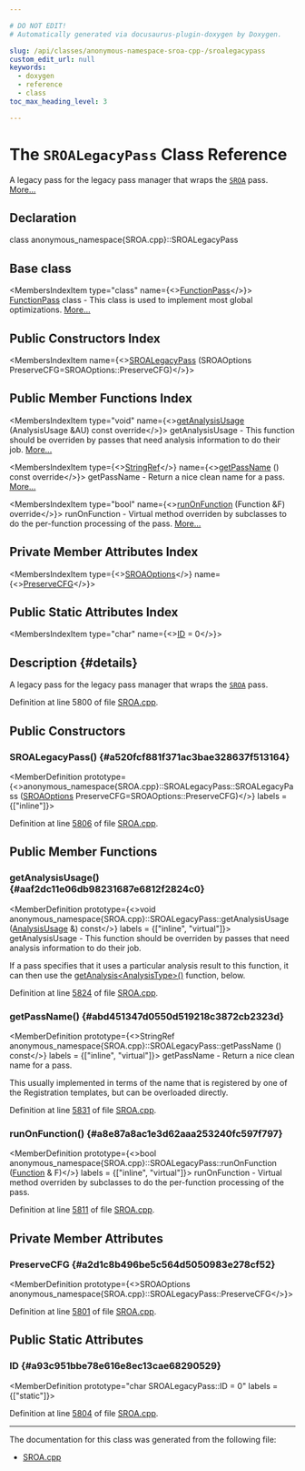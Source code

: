 ```yaml
---

# DO NOT EDIT!
# Automatically generated via docusaurus-plugin-doxygen by Doxygen.

slug: /api/classes/anonymous-namespace-sroa-cpp-/sroalegacypass
custom_edit_url: null
keywords:
  - doxygen
  - reference
  - class
toc_max_heading_level: 3

---
```





# The `SROALegacyPass` Class Reference

<DoxygenPage pluginConfig={pluginConfig}>

A legacy pass for the legacy pass manager that wraps the <code><a href="/docs/api/classes/anonymous-namespace-sroa-cpp-/sroa">SROA</a></code> pass. <a href="#details">More...</a>

## Declaration

<CodeBlock>class anonymous_namespace{SROA.cpp}::SROALegacyPass</CodeBlock>

## Base class

<MembersIndex>

<MembersIndexItem
  type="class"
  name={<><a href="/docs/api/classes/llvm/functionpass">FunctionPass</a></>}>
<a href="/docs/api/classes/llvm/functionpass">FunctionPass</a> class - This class is used to implement most global optimizations. <a href="/docs/api/classes/llvm/functionpass/#details">More...</a>
</MembersIndexItem>

</MembersIndex>

## Public Constructors Index

<MembersIndex>

<MembersIndexItem
  name={<><a href="#a520fcf881f371ac3bae328637f513164">SROALegacyPass</a> (SROAOptions PreserveCFG=SROAOptions::PreserveCFG)</>}>
</MembersIndexItem>

</MembersIndex>

## Public Member Functions Index

<MembersIndex>

<MembersIndexItem
  type="void"
  name={<><a href="#aaf2dc11e06db98231687e6812f2824c0">getAnalysisUsage</a> (AnalysisUsage &amp;AU) const override</>}>
getAnalysisUsage - This function should be overriden by passes that need analysis information to do their job. <a href="#aaf2dc11e06db98231687e6812f2824c0">More...</a>
</MembersIndexItem>

<MembersIndexItem
  type={<><a href="/docs/api/classes/llvm/stringref">StringRef</a></>}
  name={<><a href="#abd451347d0550d519218c3872cb2323d">getPassName</a> () const override</>}>
getPassName - Return a nice clean name for a pass. <a href="#abd451347d0550d519218c3872cb2323d">More...</a>
</MembersIndexItem>

<MembersIndexItem
  type="bool"
  name={<><a href="#a8e87a8ac1e3d62aaa253240fc597f797">runOnFunction</a> (Function &amp;F) override</>}>
runOnFunction - Virtual method overriden by subclasses to do the per-function processing of the pass. <a href="#a8e87a8ac1e3d62aaa253240fc597f797">More...</a>
</MembersIndexItem>

</MembersIndex>

## Private Member Attributes Index

<MembersIndex>

<MembersIndexItem
  type={<><a href="/docs/api/namespaces/llvm/#af4e437674a39417056e3028415053139">SROAOptions</a></>}
  name={<><a href="#a2d1c8b496be5c564d5050983e278cf52">PreserveCFG</a></>}>
</MembersIndexItem>

</MembersIndex>

## Public Static Attributes Index

<MembersIndex>

<MembersIndexItem
  type="char"
  name={<><a href="#a93c951bbe78e616e8ec13cae68290529">ID</a> = 0</>}>
</MembersIndexItem>

</MembersIndex>

## Description {#details}

A legacy pass for the legacy pass manager that wraps the <code><a href="/docs/api/classes/anonymous-namespace-sroa-cpp-/sroa">SROA</a></code> pass.

Definition at line 5800 of file <a href="/docs/api/files/lib/lib/transforms/lib/transforms/scalar/sroa-cpp">SROA.cpp</a>.

<SectionDefinition>

## Public Constructors

### SROALegacyPass() {#a520fcf881f371ac3bae328637f513164}

<MemberDefinition
  prototype={<>anonymous&#95;namespace&#123;SROA.cpp&#125;::SROALegacyPass::SROALegacyPass (<a href="/docs/api/namespaces/llvm/#af4e437674a39417056e3028415053139">SROAOptions</a> PreserveCFG=SROAOptions::PreserveCFG)</>}
  labels = {["inline"]}>

Definition at line <a href="/docs/api/files/lib/lib/transforms/lib/transforms/scalar/sroa-cpp/#l05806">5806</a> of file <a href="/docs/api/files/lib/lib/transforms/lib/transforms/scalar/sroa-cpp">SROA.cpp</a>.
</MemberDefinition>

</SectionDefinition>

<SectionDefinition>

## Public Member Functions

### getAnalysisUsage() {#aaf2dc11e06db98231687e6812f2824c0}

<MemberDefinition
  prototype={<>void anonymous&#95;namespace&#123;SROA.cpp&#125;::SROALegacyPass::getAnalysisUsage (<a href="/docs/api/classes/llvm/analysisusage">AnalysisUsage</a> &amp;) const</>}
  labels = {["inline", "virtual"]}>
getAnalysisUsage - This function should be overriden by passes that need analysis information to do their job.

If a pass specifies that it uses a particular analysis result to this function, it can then use the <a href="/docs/api/classes/llvm/pass/#a4863e5e463fb79955269fbf7fbf52b80">getAnalysis&lt;AnalysisType&gt;()</a> function, below.

Definition at line <a href="/docs/api/files/lib/lib/transforms/lib/transforms/scalar/sroa-cpp/#l05824">5824</a> of file <a href="/docs/api/files/lib/lib/transforms/lib/transforms/scalar/sroa-cpp">SROA.cpp</a>.
</MemberDefinition>

### getPassName() {#abd451347d0550d519218c3872cb2323d}

<MemberDefinition
  prototype={<>StringRef anonymous&#95;namespace&#123;SROA.cpp&#125;::SROALegacyPass::getPassName () const</>}
  labels = {["inline", "virtual"]}>
getPassName - Return a nice clean name for a pass.

This usually implemented in terms of the name that is registered by one of the Registration templates, but can be overloaded directly.

Definition at line <a href="/docs/api/files/lib/lib/transforms/lib/transforms/scalar/sroa-cpp/#l05831">5831</a> of file <a href="/docs/api/files/lib/lib/transforms/lib/transforms/scalar/sroa-cpp">SROA.cpp</a>.
</MemberDefinition>

### runOnFunction() {#a8e87a8ac1e3d62aaa253240fc597f797}

<MemberDefinition
  prototype={<>bool anonymous&#95;namespace&#123;SROA.cpp&#125;::SROALegacyPass::runOnFunction (<a href="/docs/api/classes/llvm/function">Function</a> &amp; F)</>}
  labels = {["inline", "virtual"]}>
runOnFunction - Virtual method overriden by subclasses to do the per-function processing of the pass.

Definition at line <a href="/docs/api/files/lib/lib/transforms/lib/transforms/scalar/sroa-cpp/#l05811">5811</a> of file <a href="/docs/api/files/lib/lib/transforms/lib/transforms/scalar/sroa-cpp">SROA.cpp</a>.
</MemberDefinition>

</SectionDefinition>

<SectionDefinition>

## Private Member Attributes

### PreserveCFG {#a2d1c8b496be5c564d5050983e278cf52}

<MemberDefinition
  prototype={<>SROAOptions anonymous&#95;namespace&#123;SROA.cpp&#125;::SROALegacyPass::PreserveCFG</>}>

Definition at line <a href="/docs/api/files/lib/lib/transforms/lib/transforms/scalar/sroa-cpp/#l05801">5801</a> of file <a href="/docs/api/files/lib/lib/transforms/lib/transforms/scalar/sroa-cpp">SROA.cpp</a>.
</MemberDefinition>

</SectionDefinition>

<SectionDefinition>

## Public Static Attributes

### ID {#a93c951bbe78e616e8ec13cae68290529}

<MemberDefinition
  prototype="char SROALegacyPass::ID = 0"
  labels = {["static"]}>

Definition at line <a href="/docs/api/files/lib/lib/transforms/lib/transforms/scalar/sroa-cpp/#l05804">5804</a> of file <a href="/docs/api/files/lib/lib/transforms/lib/transforms/scalar/sroa-cpp">SROA.cpp</a>.
</MemberDefinition>

</SectionDefinition>

<hr/>

The documentation for this class was generated from the following file:

<ul>
<li><a href="/docs/api/files/lib/lib/transforms/lib/transforms/scalar/sroa-cpp">SROA.cpp</a></li>
</ul>

</DoxygenPage>
